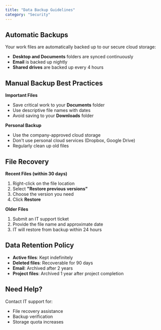 ```yaml
---
title: "Data Backup Guidelines"
category: "Security"
---
```


## Automatic Backups

Your work files are automatically backed up to our secure cloud storage:
- **Desktop and Documents** folders are synced continuously
- **Email** is backed up nightly
- **Shared drives** are backed up every 4 hours

## Manual Backup Best Practices

**Important Files**
- Save critical work to your **Documents** folder
- Use descriptive file names with dates
- Avoid saving to your **Downloads** folder

**Personal Backup**
- Use the company-approved cloud storage
- Don't use personal cloud services (Dropbox, Google Drive)
- Regularly clean up old files

## File Recovery

**Recent Files (within 30 days)**
1. Right-click on the file location
2. Select **"Restore previous versions"**
3. Choose the version you need
4. Click **Restore**

**Older Files**
1. Submit an IT support ticket
2. Provide the file name and approximate date
3. IT will restore from backup within 24 hours

## Data Retention Policy

- **Active files**: Kept indefinitely
- **Deleted files**: Recoverable for 90 days
- **Email**: Archived after 2 years
- **Project files**: Archived 1 year after project completion

## Need Help?

Contact IT support for:
- File recovery assistance
- Backup verification
- Storage quota increases